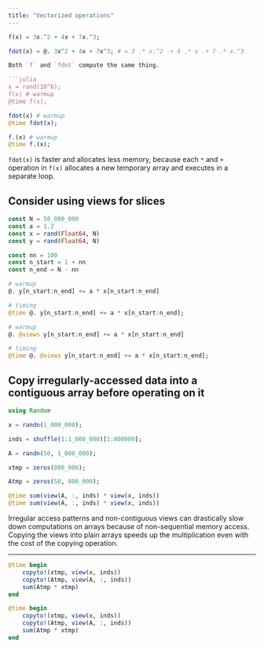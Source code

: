```yaml
---
title: "Vectorized operations"
---
```



```julia
f(x) = 3x.^2 + 4x + 7x.^3;

fdot(x) = @. 3x^2 + 4x + 7x^3; # = 3 .* x.^2 .+ 4 .* x .+ 7 .* x.^3

```

```julia

Both `f` and `fdot` compute the same thing. 

```julia
x = rand(10^6);
f(x) # warmup
@time f(x);
```

```julia
fdot(x) # warmup
@time fdot(x);
```

```julia
f.(x) # warmup
@time f.(x);
```

`fdot(x)` is faster and allocates less memory, because each `*` and `+`
operation in `f(x)` allocates a new temporary array and executes in
a separate loop.

## Consider using views for slices

```julia
const N = 50_000_000
const a = 1.2
const x = rand(Float64, N)
const y = rand(Float64, N)

const nn = 100
const n_start = 1 + nn
const n_end = N - nn

# warmup
@. y[n_start:n_end] += a * x[n_start:n_end]

# timing
@time @. y[n_start:n_end] += a * x[n_start:n_end];
```

```julia
# warmup
@. @views y[n_start:n_end] += a * x[n_start:n_end]

# timing
@time @. @views y[n_start:n_end] += a * x[n_start:n_end];
```

## Copy irregularly-accessed data into a contiguous array before operating on it

```julia
using Random

x = randn(1_000_000);

inds = shuffle(1:1_000_000)[1:800000];

A = randn(50, 1_000_000);

xtmp = zeros(800_000);

Atmp = zeros(50, 800_000);

@time sum(view(A, :, inds) * view(x, inds))
@time sum(view(A, :, inds) * view(x, inds))
```

Irregular access patterns and non-contiguous views can drastically
slow down computations on arrays because of non-sequential memory
access. Copying the views into plain arrays speeds up the multiplication
even with the cost of the copying operation.

---

```julia
@time begin
    copyto!(xtmp, view(x, inds))
    copyto!(Atmp, view(A, :, inds))
    sum(Atmp * xtmp)
end
```

```julia
@time begin
    copyto!(xtmp, view(x, inds))
    copyto!(Atmp, view(A, :, inds))
    sum(Atmp * xtmp)
end
```
